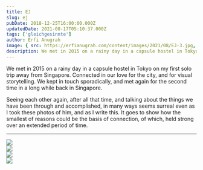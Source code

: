```yaml
---
title: EJ
slug: ej
pubDate: 2018-12-25T16:00:00.000Z
updatedDate: 2021-08-17T05:10:37.000Z
tags: ['gleichgesinnte']
author: Erfi Anugrah
image: { src: https://erfianugrah.com/content/images/2021/08/EJ-3.jpg, alt: ej-3 }
description: We met in 2015 on a rainy day in a capsule hostel in Tokyo on my first solo trip away from Singapore. Connected in our love for the city, and for visual storytelling. We kept in touch sporadically, and met again for the second time in a long while back in Singapore.
---
```


We met in 2015 on a rainy day in a capsule hostel in Tokyo on my first solo trip away from Singapore. Connected in our love for the city, and for visual storytelling. We kept in touch sporadically, and met again for the second time in a long while back in Singapore.

Seeing each other again, after all that time, and talking about the things we have been through and accomplished, in many ways seems surreal even as I took these photos of him, and as I write this. It goes to show how the smallest of reasons could be the basis of connection, of which, held strong over an extended period of time.

---
<div class="grid grid-cols-1 sm:grid-cols-2 md:grid-cols-3 lg:grid-cols-4 gap-4">
    <div class="col-span-1">
        <a href ="https://erfianugrah.com/content/images/2021/08/EJ-3.jpg"  data-fslightbox="gallery">
            <img src="https://erfianugrah.com/content/images/2021/08/EJ-3.jpg" />
        </a>
    </div>
    <div class="col-span-1">
        <a href ="https://erfianugrah.com/content/images/2021/08/EJ.jpg"  data-fslightbox="gallery">
            <img src="https://erfianugrah.com/content/images/2021/08/EJ.jpg" />
        </a>
    </div>
    <div class="col-span-1">
        <a href ="https://erfianugrah.com/content/images/2021/08/EJ-1.jpg"  data-fslightbox="gallery">
            <img src="https://erfianugrah.com/content/images/2021/08/EJ-1.jpg" />
        </a>
    </div>
    <div class="col-span-1">
        <a href ="https://erfianugrah.com/content/images/2021/08/EJ-2-1.jpg"  data-fslightbox="gallery">
            <img src="https://erfianugrah.com/content/images/2021/08/EJ-2-1.jpg" />
        </a>
    </div>
</div>